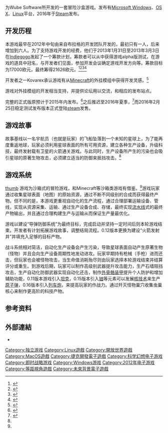 {{NoteTA
| G1=Games
}}
{{Infobox video game
| title       =异星工厂
| english     = Factorio
| image       = Factorio_logo.jpg
| caption     = 游戏标志
| developer   = Wube Software
| publisher   = 
| distributor = 
| director    = 
| producer    = 
| designer    = 
| programmer  = 
| artist      = 
| writer      = 
| composer    = 
| series      = 
| engine      = [[Allegro|Allegro]]
| platforms   = [[Microsoft_Windows|Microsoft Windows]]<br>[[OS_X|OS X]]<br>[[Linux|Linux]]
| released    = 2016年2月25日
| genre       = [[沙盒游戏|沙盒游戏]]、[[冒险游戏|冒险游戏]]
| modes       = 单人、多人
}}

{{Vgname|异星工厂|en=Factorio}}为Wube Software所开发的一套冒险沙盒游戏。发布有[[Microsoft_Windows|Microsoft Windows]]、[[OS_X|OS X]]、[[Linux|Linux]]平台，2016年于[[Steam|Steam]]发布。

==开发历程==
本游戏最早在2012年中旬由来自布拉格的开发团队开发的，最初只有一人，后来增加到六人。为了支持游戏开发的经费，他们于2013年1月31日至2013年3月3日在[[Indiegogo|Indiegogo]]发起了一个筹款计划，筹款者可以从中获得游戏alpha版测试，在游戏的道具中冠名，与开发者们见面，参加开发会议确定游戏开发方向等。筹款目标为17000欧元，最终筹得21626欧元。<ref name=RPS1>{{cite web|last=Smith|first=Graham|title=Factorio Trailer Looks Like A Fun Factory, Has Demo|url=http://www.rockpapershotgun.com/2014/05/02/factorio-trailer-demo/|work=Rock, Paper, Shotgun|accessdate=16 May 2014|archive-date=2021-01-19|archive-url=https://web.archive.org/web/20210119130116/https://www.rockpapershotgun.com/2014/05/02/factorio-trailer-demo/}}</ref><ref name=IGG>{{cite web|title=Factorio|url=https://www.indiegogo.com/projects/factorio|work=Indiegogo|accessdate=16 May 2014|archive-date=2018-12-09|archive-url=https://web.archive.org/web/20181209194837/https://www.indiegogo.com/projects/factorio}}</ref><ref name=F1>{{cite web|last=Kozelek|first=Tomas|title=Here we are|url=http://www.factorio.com/blog/post/here-we-are|work=Factorio blog|accessdate=16 May 2014|archive-date=2018-09-11|archive-url=https://web.archive.org/web/20180911044723/https://www.factorio.com/blog/post/here-we-are}}</ref><ref name=Zabijte>{{cite web|last=Dobrovský|first=Pavel|title=Zabijte planetu průmyslem v české budovatelské strategii Factorio|url=http://games.tiscali.cz/preview/zabijte-planetu-prumyslem-v-ceske-budovatelske-strategii-factorio-238255|work=Games.cz|accessdate=19 May 2014|archive-date=2019-12-02|archive-url=https://web.archive.org/web/20191202034523/https://games.tiscali.cz/preview/zabijte-planetu-prumyslem-v-ceske-budovatelske-strategii-factorio-238255}}</ref>

开发者之一Kovarex承认游戏有从[[Minecraft|Minecraft]]的外挂模组中获得开发灵感。<ref name="reddit.com">{{cite web|url=http://www.reddit.com/r/nerdcubed/comments/2c9rh7/nerd%C2%B3_fw_factorio/cjdtffh|title=kovarex comments on Nerd³ FW - Factorio|work=Reddit|accessdate=5 September 2014|archive-date=2021-02-02|archive-url=https://web.archive.org/web/20210202140711/https://www.reddit.com/r/nerdcubed/comments/2c9rh7/nerd%C2%B3_fw_factorio/cjdtffh/}}</ref>

游戏对外挂模组的开发相当支持，并提供论坛用以交流，和相应的发布站点。

完整的正式版原预计于2015年内发布。<ref name=F4>{{cite web|last=Kozelek|first=Tomas|title=Friday Facts #33 - Announcements|url=https://www.factorio.com/blog/post/fff-33|work=Factorio blog|accessdate=9 May 2014|archive-date=2021-06-19|archive-url=https://web.archive.org/web/20210619044209/https://factorio.com/blog/post/fff-33}}</ref>之后推迟至2016年夏季，<ref name="2016_F4">{{cite web|title = Factorio FAQ|url = http://www.factorio.com/faq|work = www.factorio.com|accessdate = 31 October 2015|archive-date = 2019-01-05|archive-url = https://web.archive.org/web/20190105045205/https://factorio.com/faq}}</ref>而2016年2月25日稳定测试发布版本正式登陆[[steam|steam]]发售。

==游戏故事==
故事基线以一名宇航员（也就是玩家）的飞船坠落到一个未知的星球上，为了能再度重返地球，玩家必须利用星球表面的所有可用资源，建立各种生产设备，升级科技，最终发射载有卫星的火箭通关游戏。与此同时，生产设备所产生的污染也会吸引星球的原著生物攻击，必须建立适当的防御来抵挡攻击。<ref name="Zabijte"/>

==游戏系统==
[[file:Factorio_Screenshot.png|thumb]]
游戏为沙箱式的冒险游戏，和Minecraft等沙箱类游戏有借鉴。<ref name="reddit.com"/>游戏玩家通过收集星球表面（地图）的原始资源，通过不断不同级别的合成而获得最终产物。但不同的是，本游戏更重视自动化的生产流程，通过合理部署运输设备、管线，实现从资源采集、运输、通过生产设备合成、存储，最终实现[[裝配線|流水线]]式的最终产物输出，并且通过合理构建生产与运输从而保证生产量最优化。

游戏以建设“导弹防御系统”为最终目标，完成启动并坚持一定时间后则本轮游戏结束。开发者有计划拓展游戏故事，调整结局流程。0.12版本更换为建设“火箭发射井”并填充入足够的目标产物。

战斗系统相对简洁，自动化生产设备会产生污染，导致星球表面自动产生原著生物（怪物）并且会向生产设备周期性地发动进攻。玩家早期持有枪械（手枪）进而还击，但玩家也会被怪物攻击，当生命值消耗殆尽则由玩家选择本轮游戏结束并结算评分或重生。到游戏后期，玩家可以制作高级别武器提升攻击能力，生产石墙阻挡攻击，生产自动化防御武器实现自动化还击，制作[[動力服|外骨骼装甲]]提升个人防护和增加辅助功能，0.11版本游戏引入[[坦克|坦克]]，0.15版本引入[[铀|铀]]等元素可以发展[[核技术|核技术]]来生产[[原子弹|原子弹]]，0.16版本引入[[列車炮|列车炮]]，来提高玩家的作战力。通过歼灭怪物巢穴收集虫巢核心来制作更高阶的科技产物。

==参考资料==
{{reflist|30em}}

==外部連結==
*{{Official|https://www.factorio.com/}}{{en}}

{{DEFAULTSORT:Factorio}}
[[Category:独立游戏|Category:独立游戏]]
[[Category:Linux遊戲|Category:Linux遊戲]]
[[Category:開放世界遊戲|Category:開放世界遊戲]]
[[Category:MacOS遊戲|Category:MacOS遊戲]]
[[Category:捷克開發電子遊戲|Category:捷克開發電子遊戲]]
[[Category:科学幻想电子游戏|Category:科学幻想电子游戏]]
[[Category:即时战略游戏|Category:即时战略游戏]]
[[Category:Windows游戏|Category:Windows游戏]]
[[Category:2012年电子游戏|Category:2012年电子游戏]]
[[Category:等距視角遊戲|Category:等距視角遊戲]]
[[Category:未來背景電子遊戲|Category:未來背景電子遊戲]]
